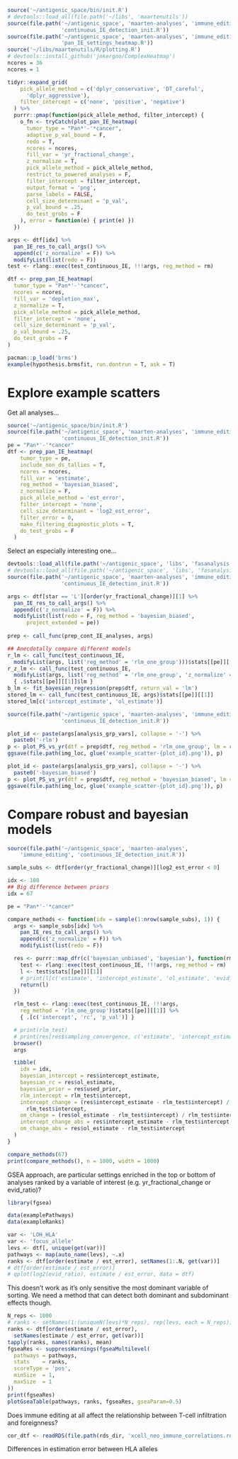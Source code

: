 ```r
source('~/antigenic_space/bin/init.R')
# devtools::load_all(file.path('~/libs', 'maartenutils'))
source(file.path('~/antigenic_space', 'maarten-analyses', 'immune_editing',
                 'continuous_IE_detection_init.R'))
source(file.path('~/antigenic_space', 'maarten-analyses', 'immune_editing',
                 'pan_IE_settings_heatmap.R'))
source('~/libs/maartenutils/R/plotting.R')
# devtools::install_github('jokergoo/ComplexHeatmap')
ncores = 36
ncores = 1

tidyr::expand_grid(
    pick_allele_method = c('dplyr_conservative', 'DT_careful', 
      'dplyr_aggressive'),
    filter_intercept = c('none', 'positive', 'negative')
  ) %>%
  purrr::pmap(function(pick_allele_method, filter_intercept) {
    o_fn <- tryCatch(plot_pan_IE_heatmap(
      tumor_type = "Pan*'-'*cancer",
      adaptive_p_val_bound = F,
      redo = T,
      ncores = ncores,
      fill_var = 'yr_fractional_change',
      z_normalize = T,
      pick_allele_method = pick_allele_method,
      restrict_to_powered_analyses = F,
      filter_intercept = filter_intercept,
      output_format = 'png',
      parse_labels = FALSE,
      cell_size_determinant = 'p_val',
      p_val_bound = .25,
      do_test_grobs = F
    ), error = function(e) { print(e) }) 
  })
```

```r
args <- dtf[idx] %>% 
  pan_IE_res_to_call_args() %>%
  append(c('z_normalize' = F)) %>%
  modifyList(list(redo = F))
test <- rlang::exec(test_continuous_IE, !!!args, reg_method = rm) 
```


```r
dtf <- prep_pan_IE_heatmap(
  tumor_type = "Pan*'-'*cancer",
  ncores = ncores,
  fill_var = 'depletion_max',
  z_normalize = T,
  pick_allele_method = pick_allele_method,
  filter_intercept = 'none',
  cell_size_determinant = 'p_val',
  p_val_bound = .25,
  do_test_grobs = F
)
```

```r
pacman::p_load('brms')
example(hypothesis.brmsfit, run.dontrun = T, ask = T)
```

# Explore example scatters

Get all analyses...

```r
source('~/antigenic_space/bin/init.R')
source(file.path('~/antigenic_space', 'maarten-analyses', 'immune_editing',
                 'continuous_IE_detection_init.R'))
pe = "Pan*'-'*cancer"
dtf <- prep_pan_IE_heatmap(
    tumor_type = pe,
    include_non_ds_tallies = T,
    ncores = ncores,
    fill_var = 'estimate',
    reg_method = 'bayesian_biased',
    z_normalize = F,
    pick_allele_method = 'est_error',
    filter_intercept = 'none',
    cell_size_determinant = 'log2_est_error',
    filter_error = 0,
    make_filtering_diagnostic_plots = T,
    do_test_grobs = F
  )
```

Select an especially interesting one...

```r
devtools::load_all(file.path('~/antigenic_space', 'libs', 'fasanalysis'))
# devtools::load_all(file.path('~/antigenic_space', 'libs', 'fasanalysis'))
source(file.path('~/antigenic_space', 'maarten-analyses', 'immune_editing',
                 'continuous_IE_detection_init.R'))

args <- dtf[star == 'L'][order(yr_fractional_change)][1] %>%
  pan_IE_res_to_call_args() %>%
  append(c('z_normalize' = F)) %>%
  modifyList(list(redo = F, reg_method = 'bayesian_biased', 
      project_extended = pe))
  
prep <- call_func(prep_cont_IE_analyses, args)

## Anecdotally compare different models
r_lm <- call_func(test_continuous_IE, 
  modifyList(args, list('reg_method' = 'rlm_one_group')))$stats[[pe]][[1]]$lm
r_z_lm <- call_func(test_continuous_IE, 
  modifyList(args, list('reg_method' = 'rlm_one_group', 'z_normalize' = T))) %>%
  { .$stats[[pe]][[1]]$lm }
b_lm <- fit_bayesian_regression(prep$dtf, return_val = 'lm')
stored_lm <- call_func(test_continuous_IE, args)$stats[[pe]][[1]]
stored_lm[c('intercept_estimate', 'ol_estimate')]
```

```r
source(file.path('~/antigenic_space', 'maarten-analyses', 'immune_editing',
                 'continuous_IE_detection_init.R'))

plot_id <- paste(args[analysis_grp_vars], collapse = '-') %>%
  paste0('-rlm')
p <- plot_PS_vs_yr(dtf = prep$dtf, reg_method = 'rlm_one_group', lm = r_lm)
ggsave(file.path(img_loc, glue('example_scatter-{plot_id}.png')), p)

plot_id <- paste(args[analysis_grp_vars], collapse = '-') %>%
  paste0('-bayesian_biased')
p <- plot_PS_vs_yr(dtf = prep$dtf, reg_method = 'bayesian_biased', lm = b_lm)
ggsave(file.path(img_loc, glue('example_scatter-{plot_id}.png')), p)

```

# Compare robust and bayesian models

```r
source(file.path('~/antigenic_space', 'maarten-analyses', 
    'immune_editing', 'continuous_IE_detection_init.R'))

sample_subs <- dtf[order(yr_fractional_change)][log2_est_error < 0]

idx <- 100
## Big difference between priors
idx = 67

pe = "Pan*'-'*cancer"

compare_methods <- function(idx = sample(1:nrow(sample_subs), 1)) {
  args <- sample_subs[idx] %>% 
    pan_IE_res_to_call_args() %>%
    append(c('z_normalize' = F)) %>%
    modifyList(list(redo = F))

  res <- purrr::map_dfr(c('bayesian_unbiased', 'bayesian'), function(rm) {
    test <- rlang::exec(test_continuous_IE, !!!args, reg_method = rm) 
    l <- test$stats[[pe]][[1]]
    # print(l[c('estimate', 'intercept_estimate', 'ol_estimate', 'evid_ratio')])
    return(l)
  })

  rlm_test <- rlang::exec(test_continuous_IE, !!!args, 
    reg_method = 'rlm_one_group')$stats[[pe]][[1]] %>%
    { .[c('intercept', 'rc', 'p_val')] }

  # print(rlm_test)
  # print(res[res$sampling_convergence, c('estimate', 'intercept_estimate', 'ol_estimate', 'evid_ratio')])
  browser()
  args

  tibble(
    idx = idx,
    bayesian_intercept = res$intercept_estimate,
    bayesian_rc = res$ol_estimate,
    bayesian_prior = res$used_prior,
    rlm_intercept = rlm_test$intercept,
    intercept_change = (res$intercept_estimate - rlm_test$intercept) / 
      rlm_test$intercept,
    om_change = (res$ol_estimate - rlm_test$intercept) / rlm_test$intercept,
    intercept_change_abs = res$intercept_estimate - rlm_test$intercept,
    om_change_abs = res$ol_estimate - rlm_test$intercept
  )
}

compare_methods(67)
print(compare_methods(), n = 1000, width = 1000)
```


GSEA approach, are particular settings enriched in the top or bottom of analyses
ranked by a variable of interest (e.g. yr_fractional_change or evid_ratio)?

```r
library(fgsea)

data(examplePathways)
data(exampleRanks)

var <- 'LOH_HLA'
var <- 'focus_allele'
levs <- dtf[, unique(get(var))]
pathways <- map(auto_name(levs), ~.x)
ranks <- dtf[order(estimate / est_error), setNames(1:.N, get(var))]
# dtf[order(estimate / est_error)]
# qplot(log2(evid_ratio), estimate / est_error, data = dtf)
```

This doesn't work as it's only sensitive the most dominant variable of sorting.
We need a method that can detect both dominant and subdominant effects
though.

```r
N_reps <- 1000
# ranks <- setNames(1:(uniqueN(levs)*N_reps), rep(levs, each = N_reps))
ranks <- dtf[order(estimate / est_error), 
  setNames(estimate / est_error, get(var))]
tapply(ranks, names(ranks), mean)
fgseaRes <- suppressWarnings(fgseaMultilevel(
  pathways = pathways, 
  stats    = ranks,
  scoreType = 'pos',
  minSize  = 1,
  maxSize  = 1
))
print(fgseaRes)
plotGseaTable(pathways, ranks, fgseaRes, gseaParam=0.5)
```


Does immune editing at all affect the relationship between T-cell infiltration
and foreignness?

```r
cor_dtf <- readRDS(file.path(rds_dir, 'xcell_neo_immune_correlations.rds'))
```


Differences in estimation error between HLA alleles

